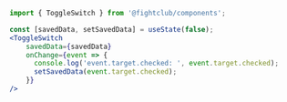 ```jsx
import { ToggleSwitch } from '@fightclub/components';

const [savedData, setSavedData] = useState(false);
<ToggleSwitch
    savedData={savedData}
    onChange={event => {
      console.log('event.target.checked: ', event.target.checked);
      setSavedData(event.target.checked);
    }}
/>
```